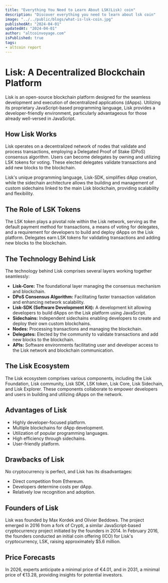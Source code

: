 ```yaml
---
title: "Everything You Need to Learn About LSK(Lisk) coin"
description: "Discover everything you need to learn about lsk coin"
image: "../../public/blogs/what-is-lsk-coin.jpg"
publishedAt: "2024-04-01"
updatedAt: "2024-04-01"
author: "altcoinvoyage.com"
isPublished: true
tags:
- altcoin report
---
```


# Lisk: A Decentralized Blockchain Platform

Lisk is an open-source blockchain platform designed for the seamless development and execution of decentralized applications (dApps). Utilizing its proprietary JavaScript-based programming language, Lisk provides a developer-friendly environment, particularly advantageous for those already well-versed in JavaScript.

## How Lisk Works

Lisk operates on a decentralized network of nodes that validate and process transactions, employing a Delegated Proof of Stake (DPoS) consensus algorithm. Users can become delegates by owning and utilizing LSK tokens for voting. These elected delegates validate transactions and add new blocks to the blockchain.

Lisk's unique programming language, Lisk-SDK, simplifies dApp creation, while the sidechain architecture allows the building and management of custom sidechains linked to the main Lisk blockchain, providing scalability and flexibility.

## The Role of LSK Tokens

The LSK token plays a pivotal role within the Lisk network, serving as the default payment method for transactions, a means of voting for delegates, and a requirement for developers to build and deploy dApps on the Lisk platform. Delegates earn LSK tokens for validating transactions and adding new blocks to the blockchain.

## The Technology Behind Lisk

The technology behind Lisk comprises several layers working together seamlessly:

- **Lisk-Core:** The foundational layer managing the consensus mechanism and blockchain.
- **DPoS Consensus Algorithm:** Facilitating faster transaction validation and enhancing network scalability.
- **Lisk-SDK (Software Development Kit):** A development kit allowing developers to build dApps on the Lisk platform using JavaScript.
- **Sidechains:** Independent sidechains enabling developers to create and deploy their own custom blockchains.
- **Nodes:** Processing transactions and managing the blockchain.
- **Delegates:** Elected by the community to validate transactions and add new blocks to the blockchain.
- **APIs:** Software environments facilitating user and developer access to the Lisk network and blockchain communication.

## The Lisk Ecosystem

The Lisk ecosystem comprises various components, including the Lisk Foundation, Lisk community, Lisk SDK, LSK token, Lisk Core, Lisk Sidechain, and Lisk Explorer. These components collaborate to empower developers and users in building and utilizing dApps on the network.

## Advantages of Lisk

- Highly developer-focused platform.
- Multiple blockchains for dApp development.
- Utilization of popular programming languages.
- High efficiency through sidechains.
- User-friendly platform.

## Drawbacks of Lisk

No cryptocurrency is perfect, and Lisk has its disadvantages:

- Direct competition from Ethereum.
- Developers determine costs per dApp.
- Relatively low recognition and adoption.

## Founders of Lisk

Lisk was founded by Max Kordek and Olivier Beddows. The project emerged in 2016 from a fork of Crypti, a similar JavaScript-based cryptocurrency project initiated by the founders in 2014. In February 2016, the founders conducted an initial coin offering (ICO) for Lisk's cryptocurrency, LSK, raising approximately $5.6 million.

## Price Forecasts

In 2026, experts anticipate a minimal price of €4.01, and in 2031, a minimal price of €13.28, providing insights for potential investors.
